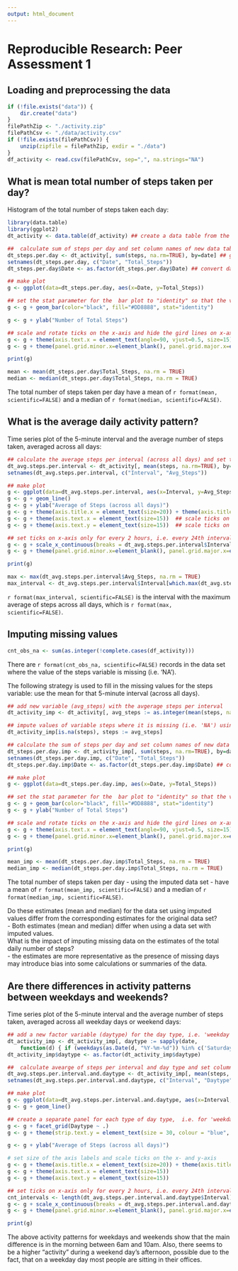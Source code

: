 ```yaml
---
output: html_document
---
```

# Reproducible Research: Peer Assessment 1


## Loading and preprocessing the data

```r
if (!file.exists("data")) {
    dir.create("data")    
}
filePathZip <- "./activity.zip"
filePathCsv <- "./data/activity.csv"
if (!file.exists(filePathCsv)) {
    unzip(zipfile = filePathZip, exdir = "./data")
}
df_activity <- read.csv(filePathCsv, sep=",", na.strings="NA")    
```


## What is mean total number of steps taken per day?
Histogram of the total number of steps taken each day:

```r
library(data.table)
library(ggplot2)
dt_activity <- data.table(df_activity) ## create a data table from the data frame in order to use expressions for column subsetting

##  calculate sum of steps per day and set column names of new data table
dt_steps.per.day <- dt_activity[, sum(steps, na.rm=TRUE), by=date] ## group by date
setnames(dt_steps.per.day, c("Date", "Total_Steps"))
dt_steps.per.day$Date <- as.factor(dt_steps.per.day$Date) ## convert date to a factor variable

## make plot
g <- ggplot(data=dt_steps.per.day, aes(x=Date, y=Total_Steps))

## set the stat parameter for the  bar plot to "identity" so that the variable's value (instead of the count) is used for the y-axis
g <- g + geom_bar(color="black", fill="#DD8888", stat="identity")  

g <- g + ylab("Number of Total Steps") 

## scale and rotate ticks on the x-axis and hide the gird lines on x-axis
g <- g + theme(axis.text.x = element_text(angle=90, vjust=0.5, size=15))  
g <- g + theme(panel.grid.minor.x=element_blank(), panel.grid.major.x=element_blank()) 

print(g)
```

```r
mean <- mean(dt_steps.per.day$Total_Steps, na.rm = TRUE)
median <- median(dt_steps.per.day$Total_Steps, na.rm = TRUE)
```
The total number of steps taken per day have a mean of `r format(mean, scientific=FALSE)` and a median of  `r format(median, scientific=FALSE)`.


## What is the average daily activity pattern?
Time series plot of the 5-minute interval and the average number of steps taken, averaged across all days:
```r

## calculate the average steps per interval (across all days) and set the column names of the new data table
dt_avg.steps.per.interval <- dt_activity[, mean(steps, na.rm=TRUE), by=interval]  ## group by interval
setnames(dt_avg.steps.per.interval, c("Interval", "Avg_Steps"))

## make plot
g <- ggplot(data=dt_avg.steps.per.interval, aes(x=Interval, y=Avg_Steps))
g <- g + geom_line()
g <- g + ylab("Average of Steps (across all days)") 
g <- g + theme(axis.title.x = element_text(size=20)) + theme(axis.title.y = element_text(size=20)) ## set size of axis labels
g <- g + theme(axis.text.x = element_text(size=15))  ## scale ticks on x-axis
g <- g + theme(axis.text.y = element_text(size=15))  ## scale ticks on y-axis

## set ticks on x-axis only for every 2 hours, i.e. every 24th interval and hide the gird lines on x-axis
g <- g + scale_x_continuous(breaks = dt_avg.steps.per.interval$Interval[seq(1, length(dt_avg.steps.per.interval$Interval), 24)])  
g <- g + theme(panel.grid.minor.x=element_blank(), panel.grid.major.x=element_blank()) 

print(g)
```

```r
max <- max(dt_avg.steps.per.interval$Avg_Steps, na.rm = TRUE)
max_interval <- dt_avg.steps.per.interval$Interval[which.max(dt_avg.steps.per.interval$Avg_Steps)]
```
`r format(max_interval, scientific=FALSE)` is the interval with the maximum average of steps across all days, which is `r format(max, scientific=FALSE)`.


## Imputing missing values
```r
cnt_obs_na <- sum(as.integer(!complete.cases(df_activity)))
```
There are `r format(cnt_obs_na, scientific=FALSE)` records in the data set where the value of the steps variable is missing (i.e. 'NA').

The following strategy is used to fill in the missing values for the steps variable: use the mean for that 5-minute interval (across all days). 

```r

## add new variable (avg_steps) with the avgerage steps per interval
dt_activity_imp <- dt_activity[, avg_steps := as.integer(mean(steps, na.rm=TRUE)),  by=interval] ## group by interval

## impute values of variable steps where it is missing (i.e. 'NA') using the average steps for this interval (avg_steps)
dt_activity_imp[is.na(steps), steps := avg_steps]  

## calculate the sum of steps per day and set column names of new data table
dt_steps.per.day.imp <- dt_activity_imp[, sum(steps, na.rm=TRUE), by=date]  ## group by date
setnames(dt_steps.per.day.imp, c("Date", "Total_Steps"))
dt_steps.per.day.imp$Date <- as.factor(dt_steps.per.day.imp$Date) ## convert date to a factor variable

## make plot
g <- ggplot(data=dt_steps.per.day.imp, aes(x=Date, y=Total_Steps))

## set the stat parameter for the  bar plot to "identity" so that the variable's value (instead of the count) is used for the y-axis
g <- g + geom_bar(color="black", fill="#DD8888", stat="identity")  
g <- g + ylab("Number of Total Steps") 

## scale and rotate ticks on the x-axis and hide the gird lines on x-axis
g <- g + theme(axis.text.x = element_text(angle=90, vjust=0.5, size=15))  
g <- g + theme(panel.grid.minor.x=element_blank(), panel.grid.major.x=element_blank()) 

print(g)
```

```r
mean_imp <- mean(dt_steps.per.day.imp$Total_Steps, na.rm = TRUE)
median_imp <- median(dt_steps.per.day.imp$Total_Steps, na.rm = TRUE)
```

The total number of steps taken per day - using the imputed data set - have a mean of `r format(mean_imp, scientific=FALSE)` and a median of  `r format(median_imp, scientific=FALSE)`.

Do these estimates (mean and median) for the data set using imputed values differ from the corresponding estimates for the original data set?  
- Both estimates (mean and median) differ when using a data set with imputed values.  
What is the impact of imputing missing data on the estimates of the total daily number of steps?  
- the estimates are more representative as the presence of missing days may introduce bias into some calculations or summaries of the data.  


## Are there differences in activity patterns between weekdays and weekends?
Time series plot of the 5-minute interval and the average number of steps taken, averaged across all weekday days or weekend days:

```r

## add a new factor variable (daytype) for the day type, i.e. 'weekday' or 'weekend'
dt_activity_imp <- dt_activity_imp[, daytype := sapply(date, 
    function(d) { if (weekdays(as.Date(d, "%Y-%m-%d")) %in% c('Saturday','Sunday')) 'weekend' else 'weekday' })] 
dt_activity_imp$daytype <- as.factor(dt_activity_imp$daytype) 

##  calculate avearge of steps per interval and day type and set column names for the new data table
dt_avg.steps.per.interval.and.daytype <- dt_activity_imp[, mean(steps, na.rm=TRUE), by=c("interval", "daytype")] ## group by interval and daytype
setnames(dt_avg.steps.per.interval.and.daytype, c("Interval", "Daytype", "Avg_Steps"))

## make plot
g <- ggplot(data=dt_avg.steps.per.interval.and.daytype, aes(x=Interval, y=Avg_Steps))
g <- g + geom_line()

## create a separate panel for each type of day type,  i.e. for 'weekday' and 'weekend'
g <- g + facet_grid(Daytype ~ .) 
g <- g + theme(strip.text.y = element_text(size = 30, colour = "blue", angle = 90))

g <- g + ylab("Average of Steps (across all days)") 

# set size of the axis labels and scale ticks on the x- and y-axis
g <- g + theme(axis.title.x = element_text(size=20)) + theme(axis.title.y = element_text(size=20))
g <- g + theme(axis.text.x = element_text(size=15))  
g <- g + theme(axis.text.y = element_text(size=15))  

## set ticks on x-axis only for every 2 hours, i.e. every 24th interval and hide gird lines on x-axis
cnt_intervals <- length(dt_avg.steps.per.interval.and.daytype$Interval)
g <- g + scale_x_continuous(breaks = dt_avg.steps.per.interval.and.daytype$Interval[seq(1, cnt_intervals, 24)])  
g <- g + theme(panel.grid.minor.x=element_blank(), panel.grid.major.x=element_blank())

print(g)
```

The above activity patterns for weekdays and weekends show that the main difference is in the morning between 6am and 10am. Also, there seems to be a higher "activity" during a weekend day's afternoon, possible due to the fact, that on a weekday day most people are sitting in their offices.



